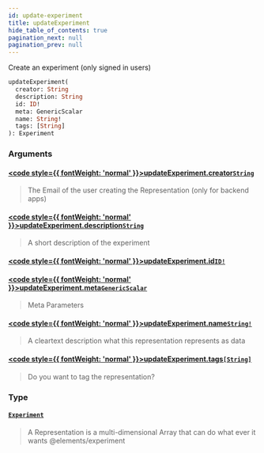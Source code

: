 ```yaml
---
id: update-experiment
title: updateExperiment
hide_table_of_contents: true
pagination_next: null
pagination_prev: null
---
```








Create an experiment (only signed in users)

```graphql
updateExperiment(
  creator: String
  description: String
  id: ID!
  meta: GenericScalar
  name: String!
  tags: [String]
): Experiment
```


### Arguments

#### [<code style={{ fontWeight: 'normal' }}>updateExperiment.<b>creator</b></code>](#)<Bullet />[`String`](/docs/schemas/mikro/scalars/string) <Badge class="secondary" text="scalar"/>
> The Email of the user creating the Representation (only for backend apps)
> 

#### [<code style={{ fontWeight: 'normal' }}>updateExperiment.<b>description</b></code>](#)<Bullet />[`String`](/docs/schemas/mikro/scalars/string) <Badge class="secondary" text="scalar"/>
> A short description of the experiment
> 

#### [<code style={{ fontWeight: 'normal' }}>updateExperiment.<b>id</b></code>](#)<Bullet />[`ID!`](/docs/schemas/mikro/scalars/id) <Badge class="secondary" text="non-null"/> <Badge class="secondary" text="scalar"/>
> 
> 

#### [<code style={{ fontWeight: 'normal' }}>updateExperiment.<b>meta</b></code>](#)<Bullet />[`GenericScalar`](/docs/schemas/mikro/scalars/generic-scalar) <Badge class="secondary" text="scalar"/>
> Meta Parameters
> 

#### [<code style={{ fontWeight: 'normal' }}>updateExperiment.<b>name</b></code>](#)<Bullet />[`String!`](/docs/schemas/mikro/scalars/string) <Badge class="secondary" text="non-null"/> <Badge class="secondary" text="scalar"/>
> A cleartext description what this representation represents as data
> 

#### [<code style={{ fontWeight: 'normal' }}>updateExperiment.<b>tags</b></code>](#)<Bullet />[`[String]`](/docs/schemas/mikro/scalars/string) <Badge class="secondary" text="list"/> <Badge class="secondary" text="scalar"/>
> Do you want to tag the representation?
> 

### Type

#### [`Experiment`](/docs/schemas/mikro/objects/experiment) <Badge class="secondary" text="object"/>
> A Representation is a multi-dimensional Array that can do what ever it wants @elements/experiment
> 






